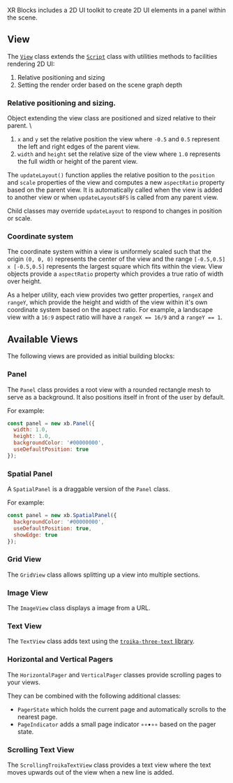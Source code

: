 XR Blocks includes a 2D UI toolkit to create 2D UI elements in a panel within the scene.

## View
The [`View`](/api/classes/View) class extends the [`Script`](/api/classes/Script) class with utilities methods to facilities rendering 2D UI:
1. Relative positioning and sizing
2. Setting the render order based on the scene graph depth

### Relative positioning and sizing.
Object extending the view class are positioned and sized relative to their parent. \
1. `x` and `y` set the relative position the view where `-0.5` and `0.5` represent the left and right edges of the parent view.
2. `width` and `height` set the relative size of the view where `1.0` represents the full width or height of the parent view.

The `updateLayout()` function applies the relative position to the `position` and `scale` properties of the view and computes a new `aspectRatio` property based on the parent view.
It is automatically called when the view is added to another view or when `updateLayoutsBFS` is called from any parent view.

Child classes may override `updateLayout` to respond to changes in position or scale.

### Coordinate system
The coordinate system within a view is uniformely scaled such that the origin `(0, 0, 0)` represents the center of the view and the range `[-0.5,0.5] x [-0.5,0.5]` represents the largest square which fits within the view.
View objects provide a `aspectRatio` property which provides a true ratio of width over height.

As a helper utility, each view provides two getter properties, `rangeX` and `rangeY`, which provide the height and width of the view within it's own coordinate system based on the aspect ratio.
For example, a landscape view with a `16:9` aspect ratio will have a `rangeX == 16/9` and a `rangeY == 1`.

## Available Views
The following views are provided as initial building blocks:

### Panel
The `Panel` class provides a root view with a rounded rectangle mesh to serve as a background. It also positions itself in front of the user by default.

For example:
```js
const panel = new xb.Panel({
  width: 1.0,
  height: 1.0,
  backgroundColor: '#00000000',
  useDefaultPosition: true
});
```

### Spatial Panel
A `SpatialPanel` is a draggable version of the `Panel` class.

For example:
```js
const panel = new xb.SpatialPanel({
  backgroundColor: '#00000000',
  useDefaultPosition: true,
  showEdge: true
});
```

### Grid View
The `GridView` class allows splitting up a view into multiple sections.

### Image View
The `ImageView` class displays a image from a URL.

### Text View
The `TextView` class adds text using the [`troika-three-text` library](https://github.com/protectwise/troika).

### Horizontal and Vertical Pagers
The `HorizontalPager` and `VerticalPager` classes provide scrolling pages to your views.

They can be combined with the following additional classes:
* `PagerState` which holds the current page and automatically scrolls to the nearest page.
* `PageIndicator` adds a small page indicator ◦◦•◦◦ based on the pager state.

### Scrolling Text View
The `ScrollingTroikaTextView` class provides a text view where the text moves upwards out of the view when a new line is added.


